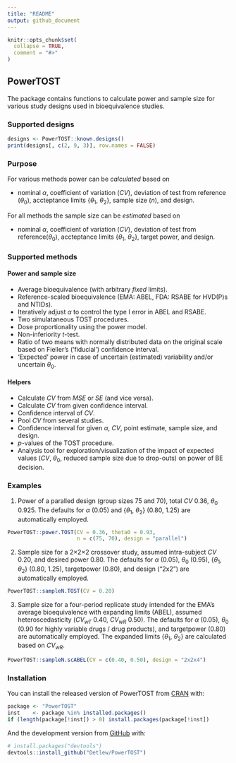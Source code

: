 ```yaml
---
title: "README"
output: github_document
---
```


<!-- README.md is generated from README.Rmd. Please edit that file -->

```r
knitr::opts_chunk$set(
  collapse = TRUE,
  comment = "#>"
)
```

## PowerTOST

The package contains functions to calculate power and sample size for various study designs used in bioequivalence studies.

### Supported designs

```r
designs <- PowerTOST::known.designs()
print(designs[, c(2, 9, 3)], row.names = FALSE)
```

### Purpose

For various methods power can be *calculated* based on

  - nominal *α*, coefficient of variation (*CV*), deviation of test from reference (*θ*<sub>0</sub>), accteptance limits {*θ*<sub>1</sub>, *θ*<sub>2</sub>}, sample size (*n*), and design.

For all methods the sample size can be *estimated* based on

  - nominal *α*, coefficient of variation (*CV*), deviation of test from reference(*θ*<sub>0</sub>), accteptance limits {*θ*<sub>1</sub>, *θ*<sub>2</sub>}, target power, and design.

### Supported methods
#### Power and sample size
  - Average bioequivalence (with arbitrary *fixed* limits).
  - Reference-scaled bioequivalence (EMA: ABEL, FDA: RSABE for HVD(P)s and NTIDs).
  - Iteratively adjust *α* to control the type I error in ABEL and RSABE.
  - Two simulataneous TOST procedures.
  - Dose proportionality using the power model.
  - Non-inferiority *t*-test.
  - Ratio of two means with normally distributed data on the original scale based on Fieller’s (‘fiducial’) confidence interval.
  - ‘Expected’ power in case of uncertain (estimated) variability  and/or uncertain *θ*<sub>0</sub>.

#### Helpers
  - Calculate *CV* from *MSE* or *SE* (and vice versa).
  - Calculate *CV* from given confidence interval.
  - Confidence interval of *CV*.
  - Pool *CV* from several studies.
  - Confidence interval for given *α*, *CV*, point estimate, sample size, and design.
  - *p*-values of the TOST procedure.
  - Analysis tool for exploration/visualization of the impact of expected values (*CV*, *θ*<sub>0</sub>, reduced sample size due to drop-outs) on power of BE decision.

### Examples

  1. Power of a paralled design (group sizes 75 and 70), total *CV* 0.36, *θ*<sub>0</sub> 0.925. The defaults for *α* (0.05) and {*θ*<sub>1</sub>, *θ*<sub>2</sub>} (0.80, 1.25) are automatically employed.
```r
PowerTOST::power.TOST(CV = 0.36, theta0 = 0.93,
                      n = c(75, 70), design = "parallel")
```
  2. Sample size for a 2×2×2 crossover study, assumed intra-subject *CV* 0.20, and desired power 0.80. The defaults for *α* (0.05), *θ*<sub>0</sub> (0.95), {*θ*<sub>1</sub>, *θ*<sub>2</sub>} (0.80, 1.25), targetpower (0.80), and design ("2x2") are automatically employed.
```r
PowerTOST::sampleN.TOST(CV = 0.20)
```
  3. Sample size for a four-period replicate study intended for the EMA’s average bioequivalence with expanding limits (ABEL), assumed heteroscedasticity (*CV<sub>wT</sub>* 0.40, *CV<sub>wR</sub>* 0.50). The defaults for *α* (0.05), *θ*<sub>0</sub> (0.90 for highly variable drugs / drug products), and targetpower (0.80) are automatically employed. The expanded limits {*θ*<sub>1</sub>, *θ*<sub>2</sub>} are calculated based on *CV<sub>wR</sub>*.
```r
PowerTOST::sampleN.scABEL(CV = c(0.40, 0.50), design = "2x2x4")
```
### Installation
You can install the released version of PowerTOST from [CRAN](https://CRAN.R-project.org) with:
```r
package <- "PowerTOST"
inst    <- package %in% installed.packages()
if (length(package[!inst]) > 0) install.packages(package[!inst])
```
And the development version from [GitHub](https://github.com/) with:
``` r
# install.packages("devtools")
devtools::install_github("Detlew/PowerTOST")
```
